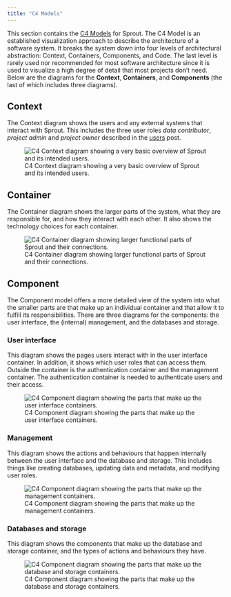 ```yaml
---
title: "C4 Models"
---
```


This section contains the [C4 Models](https://c4model.com/) for Sprout.
The C4 Model is an established visualization approach to describe the
architecture of a software system. It breaks the system down into four
levels of architectural abstraction: Context, Containers, Components, and Code. The
last level is rarely used nor recommended for most software architecture
since it is used to visualize a high degree of detail that most projects
don't need. Below are the diagrams for the **Context**, **Containers**, and
**Components** (the last of which includes three diagrams).

::: panel-tabset
## Context

The Context diagram shows the users and any external
systems that interact with Sprout. This includes the three user roles *data contributor*, *project admin* and *project owner* described in the [users](user-roles.qmd) post.

![C4 Context diagram showing a very basic overview of Sprout and its
intended users.](images/c4/context.svg)

## Container

The Container diagram shows the larger parts of the system, what they
are responsible for, and how they interact with each other. It also shows
the technology choices for each container.

![C4 Container diagram showing larger functional parts of Sprout and
their connections.](images/c4/container.svg)

## Component

The Component model offers a more detailed view of the system into what
the smaller parts are that make up an individual container and that
allow it to fulfill its responsibilities. There are three diagrams for
the components: the user interface, the (internal) management,
and the databases and storage.

### User interface

This diagram shows the pages users interact with in the user interface container. In addition, it shows which user roles that can access them. Outside the container is the authentication container and the management container. The authentication container is needed to authenticate users and their access.

![C4 Component diagram showing the parts that make up the user interface
containers.](images/c4/component-ui.svg)

### Management

This diagram shows the actions and behaviours that happen internally between the user interface and the database and storage. This includes things like creating databases, updating data and metadata, and modifying user roles.

![C4 Component diagram showing the parts that make up the management
containers.](images/c4/component-management.svg)

### Databases and storage

This diagram shows the components that make up the database and storage container, and the types of actions and behaviours they have.

![C4 Component diagram showing the parts that make up the database and
storage containers.](images/c4/component-backend.svg)
:::
